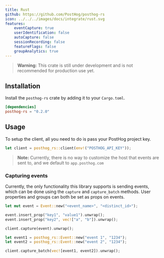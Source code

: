 ```yaml
---
title: Rust
github: https://github.com/PostHog/posthog-rs
icon: ../../../images/docs/integrate/rust.svg
features:
    eventCapture: true
    userIdentification: false
    autoCapture: false
    sessionRecording: false
    featureFlags: false
    groupAnalytics: true
---
```


> **Warning:** This crate is still under development and is not recommended for production use yet.

## Installation

Install the `posthog-rs` crate by adding it to your `Cargo.toml`.

```toml file=Cargo.toml
[dependencies]
posthog-rs = "0.2.0"
```

## Usage

To setup the client, all you need to do is pass your PostHog project key.

```rust
let client = posthog_rs::client(env!("POSTHOG_API_KEY"));
```

> **Note:** Currently, there is no way to customize the host that events are sent to, and we default to `app.posthog.com`

### Capturing events

Currently, the only functionality this library supports is sending events, which can be done using the `capture` and `capture_batch` methods. User properties and groups can both be set as props on events.

```rust
let mut event = Event::new("<event_name>", "<distinct_id>");

event.insert_prop("key1", "value1").unwrap();
event.insert_prop("key2", vec!["a", "b"]).unwrap();

client.capture(event).unwrap();
```

```rust
let event1 = posthog_rs::Event::new("event 1", "1234");
let event2 = posthog_rs::Event::new("event 2", "1234");

client.capture_batch(vec![event1, event2]).unwrap();
```
